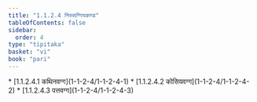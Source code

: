 ```yaml
---
title: "1.1.2.4 निस्सग्गियकण्ड"
tableOfContents: false
sidebar:
  order: 4
type: "tipitaka"
basket: "vi"
book: "pari"
---
```



<DynamicBreadcrumb />



<TableOfContents book="pari" section="1.1.2.4">
* [1.1.2.4.1 कथिनवग्ग](1-1-2-4/1-1-2-4-1)
* [1.1.2.4.2 कोसियवग्ग](1-1-2-4/1-1-2-4-2)
* [1.1.2.4.3 पत्तवग्ग](1-1-2-4/1-1-2-4-3)
</TableOfContents>